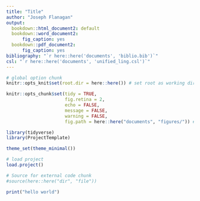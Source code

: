 ```yaml
---
title: "Title"
author: "Joseph Flanagan"
output:
  bookdown::html_document2: default
  bookdown::word_document2:
      fig_caption: yes
  bookdown::pdf_document2:
      fig_caption: yes
bibliography: "`r here::here('documents', 'biblio.bib')`" 
csl: "`r here::here('documents', 'unified_ling.csl')`" 
---
```


```r
# global option chunk
knitr::opts_knit$set(root.dir = here::here()) # set root as working directory

knitr::opts_chunk$set(tidy = TRUE,
                      fig.retina = 2,
                      echo = FALSE,
                      message = FALSE,
                      warning = FALSE,
                      fig.path = here::here("documents", "figures/")) # note the extra /
```

```r
library(tidyverse)
library(ProjectTemplate)

```

```r
theme_set(theme_minimal())
```

```r

# load project 
load.project()
```

```r
# Source for external code chunk
#source(here::here("dir", "file")) 
```

```r
print("hello world")
```

